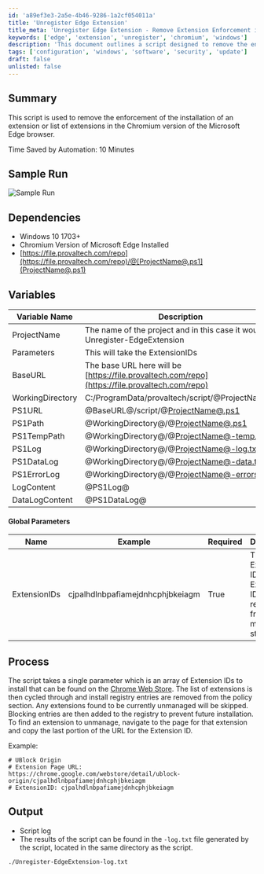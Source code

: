 ```yaml
---
id: 'a89ef3e3-2a5e-4b46-9286-1a2cf054011a'
title: 'Unregister Edge Extension'
title_meta: 'Unregister Edge Extension - Remove Extension Enforcement in Microsoft Edge'
keywords: ['edge', 'extension', 'unregister', 'chromium', 'windows']
description: 'This document outlines a script designed to remove the enforcement of the installation of specified extensions in the Chromium version of the Microsoft Edge browser. The process includes details on dependencies, variables, and the overall operation of the script, ensuring users can effectively manage their browser extensions.'
tags: ['configuration', 'windows', 'software', 'security', 'update']
draft: false
unlisted: false
---
```

## Summary

This script is used to remove the enforcement of the installation of an extension or list of extensions in the Chromium version of the Microsoft Edge browser.

Time Saved by Automation: 10 Minutes

## Sample Run

![Sample Run](../../../static/img/Microsoft-Edge---Remove-Extension/image_1.png)

## Dependencies

- Windows 10 1703+
- Chromium Version of Microsoft Edge Installed
- [https://file.provaltech.com/repo](https://file.provaltech.com/repo)/@[ProjectName@.ps1](ProjectName@.ps1)

## Variables

| Variable Name | Description |
|---------------|-------------|
| ProjectName   | The name of the project and in this case it would be Unregister-EdgeExtension |
| Parameters    | This will take the ExtensionIDs |
| BaseURL       | The base URL here will be [https://file.provaltech.com/repo](https://file.provaltech.com/repo) |
| WorkingDirectory | C:/ProgramData/provaltech/script/@ProjectName@ |
| PS1URL        | @BaseURL@/script/@[ProjectName@.ps1](ProjectName@.ps1) |
| PS1Path       | @WorkingDirectory@/@[ProjectName@.ps1](ProjectName@.ps1) |
| PS1TempPath   | @WorkingDirectory@/@[ProjectName@-temp.ps1](mailto:ProjectName@-temp.ps1) |
| PS1Log        | @WorkingDirectory@/@[ProjectName@-log.txt](mailto:ProjectName@-log.txt) |
| PS1DataLog    | @WorkingDirectory@/@[ProjectName@-data.txt](mailto:ProjectName@-data.txt) |
| PS1ErrorLog   | @WorkingDirectory@/@[ProjectName@-errors.txt](mailto:ProjectName@-errors.txt) |
| LogContent     | @PS1Log@ |
| DataLogContent | @PS1DataLog@ |

#### Global Parameters

| Name         | Example                                            | Required | Description                                             |
|--------------|----------------------------------------------------|----------|---------------------------------------------------------|
| ExtensionIDs | cjpalhdlnbpafiamejdnhcphjbkeiagm                   | True     | The Extension ID or list of Extension IDs to remove from managed status. |

## Process

The script takes a single parameter which is an array of Extension IDs to install that can be found on the [Chrome Web Store](https://chrome.google.com/webstore/category/extensions). The list of extensions is then cycled through and install registry entries are removed from the policy section. Any extensions found to be currently unmanaged will be skipped. Blocking entries are then added to the registry to prevent future installation. To find an extension to unmanage, navigate to the page for that extension and copy the last portion of the URL for the Extension ID.

Example:

```
# UBlock Origin
# Extension Page URL: https://chrome.google.com/webstore/detail/ublock-origin/cjpalhdlnbpafiamejdnhcphjbkeiagm
# ExtensionID: cjpalhdlnbpafiamejdnhcphjbkeiagm
```

## Output

- Script log
- The results of the script can be found in the `-log.txt` file generated by the script, located in the same directory as the script.

```
./Unregister-EdgeExtension-log.txt
```












